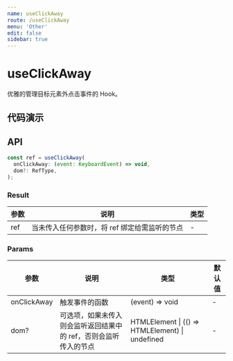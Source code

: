 ```yaml
---
name: useClickAway
route: /useClickAway
menu: 'Other'
edit: false
sidebar: true
---
```




# useClickAway

优雅的管理目标元素外点击事件的 Hook。

## 代码演示

<JackBox jsCode={Demo1CodeJsx} tsCode={Demo1CodeTsx} demoName='基础使用' description='请点击按钮或按钮外查看效果。'>
  <Demo1 />
</JackBox>

<JackBox jsCode={Demo2CodeJsx} tsCode={Demo2CodeTsx} demoName='自定义 DOM' description='支持直接传入 DOM 对象或通过 function 返回一个对象的方式引入。'>
  <Demo2 />
</JackBox>

## API

```javascript
const ref = useClickAway(
  onClickAway: (event: KeyboardEvent) => void,
  dom?: RefType,
);
```

### Result

| 参数     | 说明                                     | 类型       |
|----------|------------------------------------------|------------|
| ref     | 当未传入任何参数时，将 ref 绑定给需监听的节点      | -        |

### Params

| 参数    | 说明                                         | 类型                   | 默认值 |
|---------|----------------------------------------------|------------------------|--------|
| onClickAway | 触发事件的函数  | (event) => void | -      |
| dom? | 可选项，如果未传入则会监听返回结果中的 ref，否则会监听传入的节点  | HTMLElement \| (() => HTMLElement) \| undefined | -      |